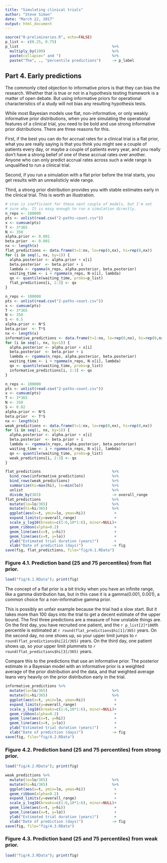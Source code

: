 ```yaml
---
title: "Simulating clinical trials"
author: "Steve Simon"
date: "March 22, 2017"
output: html_document
---
```


```r
source("0-preliminaries.R", echo=FALSE)
p_list <- c(0.25, 0.75)
p_list                                          %>%
  multiply_by(100)                              %>%
  paste(collapse=" and ")                       %>%
  paste("The", ., "percentile predictions")     -> p_label
```

## Part 4. Early predictions

The commonly cited objection to informative priors is that they can bias the research. Whether that is true or not in a hypothesis testing framework is a matter of open debate. But using informative priors for operational characteristics of a study will not bias any resulting hypothesis tests.

While most Bayesian models use flat, non-informative, or only weakly informative prior distributions, when you are simulating the operational features of a clinical trial, you need to be bold and use strong informative prior distributions. There are three reasons for this.

First, if the best you can do for accrual rates for a clinical trial is a flat prior, what you are really saying is that you think you might see a couple of patients every day, or maybe a couple of patients every year, and you really don't have a strong belief of one of these accrual rates over another. Anyone who can only predict accrual rates across such a wide range is unqualified to run a clinical trial.

Second, if you run a simulation with a flat prior before the trial starts, you get results with an unrealisticly wide range.

Third, a strong prior distribution provides you with stable estimates early in the clinical trial. This is worth an illustration.

```r
# stan is inefficient for these next couple of models, but I'm not
# sure why. It is easy enough to run a simulation directly.
n_reps <- 100000
pts <- unlist(read.csv("2-paths-count.csv"))
x <- cumsum(pts)
T <- 3*365
N <- 350
alpha.prior <- 0.001
beta.prior  <- 0.001
nx <- length(x)
flat_predictions <- data.frame(t=1:nx, lo=rep(0,nx), hi=rep(0,nx))
for (i in seq(1, nx, by=1)) {
  alpha.posterior <- alpha.prior + x[i]
  beta.posterior  <- beta.prior + i
  lambda <- rgamma(n_reps, alpha.posterior, beta.posterior)
  waiting_time <- i + rgamma(n_reps, N-x[i], lambda)
  qx <- quantile(waiting_time, probs=p_list)
  flat_predictions[i, 2:3] <- qx
}
```

```r
n_reps <- 100000
pts <- unlist(read.csv("2-paths-count.csv"))
x <- cumsum(pts)
T <- 3*365
N <- 350
S <- 0.5
alpha.prior <- N*S
beta.prior  <- T*S
nx <- length(x)
informative_predictions <- data.frame(t=1:nx, lo=rep(0,nx), hi=rep(0,nx))
for (i in seq(1, nx, by=1)) {
  alpha.posterior <- alpha.prior + x[i]
  beta.posterior  <- beta.prior + i
  lambda <- rgamma(n_reps, alpha.posterior, beta.posterior)
  waiting_time <- i + rgamma(n_reps, N-x[i], lambda)
  qx <- quantile(waiting_time, probs=p_list)
  informative_predictions[i, 2:3] <- qx
}
```

```r
n_reps <- 100000
pts <- unlist(read.csv("2-paths-count.csv"))
x <- cumsum(pts)
T <- 3*365
N <- 350
S <- 0.02
alpha.prior <- N*S
beta.prior  <- T*S
nx <- length(x)
weak_predictions <- data.frame(t=1:nx, lo=rep(0,nx), hi=rep(0,nx))
for (i in seq(1, nx, by=1)) {
  alpha.posterior <- alpha.prior + x[i]
  beta.posterior  <- beta.prior + i
  lambda <- rgamma(n_reps, alpha.posterior, beta.posterior)
  waiting_time <- i + rgamma(n_reps, N-x[i], lambda)
  qx <- quantile(waiting_time, probs=p_list)
  weak_predictions[i, 2:3] <- qx
}
```

```r
flat_predictions                                %>%
  bind_rows(informative_predictions)            %>%
  bind_rows(weak_predictions)                   %>%
  summarize(hi=max(hi), lo=min(lo))             %>%
  unlist                                        %>%
  divide_by(365)                                -> overall_range
flat_predictions                                %>%
  mutate(lo=lo/365)                             %>%
  mutate(hi=hi/365)                             %>%
  ggplot(aes(x=t, ymin=lo, ymax=hi))             + 
  expand_limits(y=overall_range)                 +
  scale_y_log10(breaks=c(1:6,10*1:6), minor=NULL)+
  geom_ribbon(alpha=0.2)                         +
  geom_line(aes(x=t, y=hi))                      +
  geom_line(aes(x=t, y=lo))                      +
  ylab("Estimated trial duration (years)")       +
  xlab("Date of prediction (days)")             -> fig
save(fig, flat_predictions, file="fig/4.1.RData")
```

### Figure 4.1. Prediction band (25 and 75 percentiles) from flat prior.

```r
load("fig/4.1.RData"); print(fig)
```

The concept of a flat prior is a bit tricky when you have an infinite range, like a gamma distribution has, but in this case it is a gamma(0.001, 0.001), a common choice for a non-informative gamma prior.

This is possibly an unfair example because the trial had a slow start. But it takes more than 100 days into the trial to get a decent estimate of the upper bound. The first three predictions are a measure of how unstable things are. On the first day, you have recruited one patient, and the `r p_list[2]*100`th percentile is estimated at `r round(flat_predictions$hi[1]/365)` years. On the second day, no one shows up, so your upper limit jumps to `r round(flat_predictions$hi[2]/365)` years. On the third day, one patient shows up, so your upper limit plummets to `r round(flat_predictions$hi[3]/365)` years.

Compare this to the predictions that use an informative prior. The posterior estimate in a Bayesian model with an informative prior is a weighted average of the prior distribution and the data, and that weighted average leans very heavily on the prior distribution early in the trial.

```r
informative_predictions %>%
  mutate(lo=lo/365)                             %>%
  mutate(hi=hi/365)                             %>%
  ggplot(aes(x=t, ymin=lo, ymax=hi))             +
  expand_limits(y=overall_range)                 +
  scale_y_log10(breaks=c(1:6,10*1:6), minor=NULL)+
  geom_ribbon(alpha=0.2)                         +
  geom_line(aes(x=t, y=hi))                      +
  geom_line(aes(x=t, y=lo))                      +
  ylab("Estimated trial duration (years)")       +
  xlab("Date of prediction (days)")             -> fig
save(fig, file="fig/4.2.RData")
```

### Figure 4.2. Prediction band (25 and 75 percentiles) from strong prior.

```r
load("fig/4.2.RData"); print(fig)
```

```r
weak_predictions %>%
  mutate(lo=lo/365)                             %>%
  mutate(hi=hi/365)                             %>%
  ggplot(aes(x=t, ymin=lo, ymax=hi))             +
  geom_ribbon(alpha=0.2)                         +
  expand_limits(y=overall_range)                 +
  scale_y_log10(breaks=c(1:6,10*1:6), minor=NULL)+
  geom_line(aes(x=t, y=hi))                      +
  geom_line(aes(x=t, y=lo))                      +
  ylab("Estimated trial duration (years)")       +
  xlab("Date of prediction (days)")             -> fig
save(fig, file="fig/4.3.RData")
```

### Figure 4.3. Prediction band (25 and 75 percentiles) from weak prior.

```r
load("fig/4.3.RData"); print(fig)
```



